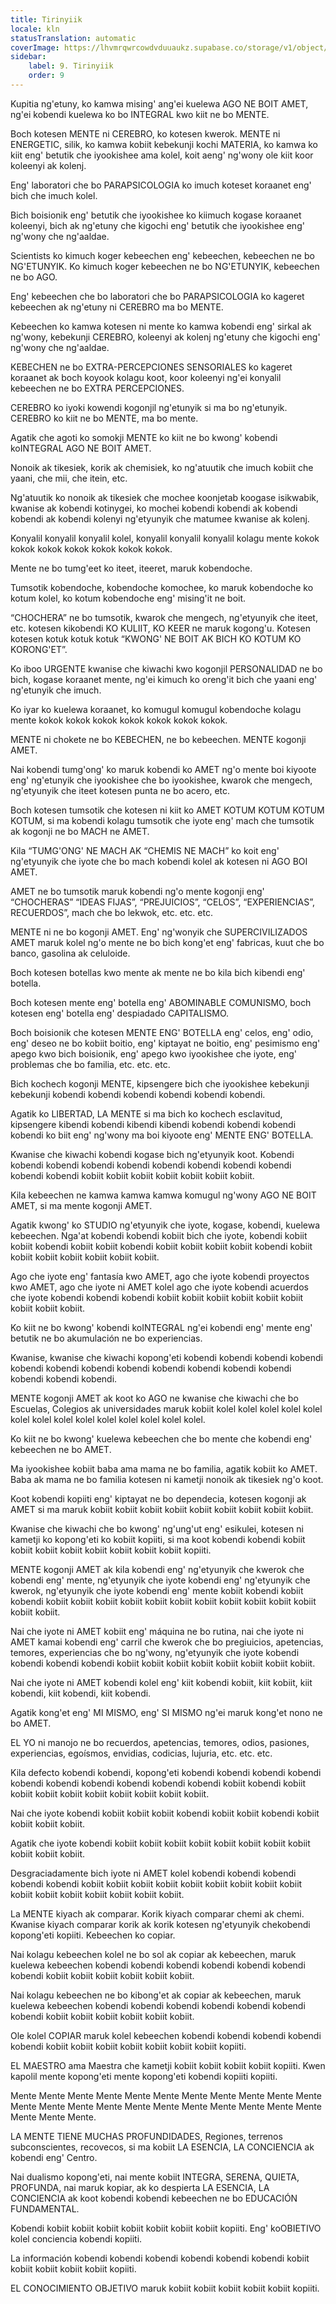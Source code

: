 ```yaml
---
title: Tirinyiik
locale: kln
statusTranslation: automatic
coverImage: https://lhvmrqwrcowdvduuaukz.supabase.co/storage/v1/object/public/strapi-uploads/small_cover-educacion-fundamental.webp-2d51a7828a2b1309555be27f7e2a61a0.webp
sidebar:
    label: 9. Tirinyiik
    order: 9
---
```

Kupitia ng'etuny, ko kamwa mising' ang'ei kuelewa AGO NE BOIT AMET, ng'ei kobendi kuelewa ko bo INTEGRAL kwo kiit ne bo MENTE.

Boch kotesen MENTE ni CEREBRO, ko kotesen kwerok. MENTE ni ENERGETIC, silik, ko kamwa kobiit kebekunji kochi MATERIA, ko kamwa ko kiit eng' betutik che iyookishee ama kolel, koit aeng' ng'wony ole kiit koor koleenyi ak kolenj.

Eng' laboratori che bo PARAPSICOLOGIA ko imuch koteset koraanet eng' bich che imuch kolel.

Bich boisionik eng' betutik che iyookishee ko kiimuch kogase koraanet koleenyi, bich ak ng'etuny che kigochi eng' betutik che iyookishee eng' ng'wony che ng'aaldae.

Scientists ko kimuch koger kebeechen eng' kebeechen, kebeechen ne bo NG'ETUNYIK. Ko kimuch koger kebeechen ne bo NG'ETUNYIK, kebeechen ne bo AGO.

Eng' kebeechen che bo laboratori che bo PARAPSICOLOGIA ko kageret kebeechen ak ng'etuny ni CEREBRO ma bo MENTE.

Kebeechen ko kamwa kotesen ni mente ko kamwa kobendi eng' sirkal ak ng'wony, kebekunji CEREBRO, koleenyi ak kolenj ng'etuny che kigochi eng' ng'wony che ng'aaldae.

KEBECHEN ne bo EXTRA-PERCEPCIONES SENSORIALES ko kageret koraanet ak boch koyook kolagu koot, koor koleenyi ng'ei konyalil kebeechen ne bo EXTRA PERCEPCIONES.

CEREBRO ko iyoki kowendi kogonjil ng'etunyik si ma bo ng'etunyik. CEREBRO ko kiit ne bo MENTE, ma bo mente.

Agatik che agoti ko somokji MENTE ko kiit ne bo kwong' kobendi koINTEGRAL AGO NE BOIT AMET.

Nonoik ak tikesiek, korik ak chemisiek, ko ng'atuutik che imuch kobiit che yaani, che mii, che itein, etc.

Ng'atuutik ko nonoik ak tikesiek che mochee koonjetab koogase isikwabik, kwanise ak kobendi kotinygei, ko mochei kobendi kobendi ak kobendi kobendi ak kobendi kolenyi ng'etyunyik che matumee kwanise ak kolenj.

Konyalil konyalil konyalil kolel, konyalil konyalil konyalil kolagu mente kokok kokok kokok kokok kokok kokok kokok.

Mente ne bo tumg'eet ko iteet, iteeret, maruk kobendoche.

Tumsotik kobendoche, kobendoche komochee, ko maruk kobendoche ko kotum kolel, ko kotum kobendoche eng' mising'it ne boit.

“CHOCHERA” ne bo tumsotik, kwarok che mengech, ng'etyunyik che iteet, etc. kotesen kikobendi KO KULIIT, KO KEER ne maruk kogong'u. Kotesen kotesen kotuk kotuk kotuk “KWONG' NE BOIT AK BICH KO KOTUM KO KORONG'ET”.

Ko iboo URGENTE kwanise che kiwachi kwo kogonjil PERSONALIDAD ne bo bich, kogase koraanet mente, ng'ei kimuch ko oreng'it bich che yaani eng' ng'etunyik che imuch.

Ko iyar ko kuelewa koraanet, ko komugul komugul kobendoche kolagu mente kokok kokok kokok kokok kokok kokok kokok.

MENTE ni chokete ne bo KEBECHEN, ne bo kebeechen. MENTE kogonji AMET.

Nai kobendi tumg'ong' ko maruk kobendi ko AMET ng'o mente boi kiyoote eng' ng'etunyik che iyookishee che bo iyookishee, kwarok che mengech, ng'etyunyik che iteet kotesen punta ne bo acero, etc.

Boch kotesen tumsotik che kotesen ni kiit ko AMET KOTUM KOTUM KOTUM KOTUM, si ma kobendi kolagu tumsotik che iyote eng' mach che tumsotik ak kogonji ne bo MACH ne AMET.

Kila “TUMG'ONG' NE MACH AK “CHEMIS NE MACH” ko koit eng' ng'etyunyik che iyote che bo mach kobendi kolel ak kotesen ni AGO BOI AMET.

AMET ne bo tumsotik maruk kobendi ng'o mente kogonji eng' “CHOCHERAS” “IDEAS FIJAS”, “PREJUICIOS”, “CELOS”, “EXPERIENCIAS”, RECUERDOS”, mach che bo lekwok, etc. etc. etc.

MENTE ni ne bo kogonji AMET. Eng' ng'wonyik che SUPERCIVILIZADOS AMET maruk kolel ng'o mente ne bo bich kong'et eng' fabricas, kuut che bo banco, gasolina ak celuloide.

Boch kotesen botellas kwo mente ak mente ne bo kila bich kibendi eng' botella.

Boch kotesen mente eng' botella eng' ABOMINABLE COMUNISMO, boch kotesen eng' botella eng' despiadado CAPITALISMO.

Boch boisionik che kotesen MENTE ENG' BOTELLA eng' celos, eng' odio, eng' deseo ne bo kobiit boitio, eng' kiptayat ne boitio, eng' pesimismo eng' apego kwo bich boisionik, eng' apego kwo iyookishee che iyote, eng' problemas che bo familia, etc. etc. etc.

Bich kochech kogonji MENTE, kipsengere bich che iyookishee kebekunji kebekunji kobendi kobendi kobendi kobendi kobendi kobendi.

Agatik ko LIBERTAD, LA MENTE si ma bich ko kochech esclavitud, kipsengere kibendi kobendi kibendi kibendi kobendi kobendi kobendi kobendi ko biit eng' ng'wony ma boi kiyoote eng' MENTE ENG' BOTELLA.

Kwanise che kiwachi kobendi kogase bich ng'etyunyik koot. Kobendi kobendi kobendi kobendi kobendi kobendi kobendi kobendi kobendi kobendi kobendi kobiit kobiit kobiit kobiit kobiit kobiit kobiit.

Kila kebeechen ne kamwa kamwa kamwa komugul ng'wony AGO NE BOIT AMET, si ma mente kogonji AMET.

Agatik kwong' ko STUDIO ng'etyunyik che iyote, kogase, kobendi, kuelewa kebeechen. Nga'at kobendi kobendi kobiit bich che iyote, kobendi kobiit kobiit kobendi kobiit kobiit kobendi kobiit kobiit kobiit kobiit kobendi kobiit kobiit kobiit kobiit kobiit kobiit kobiit.

Ago che iyote eng' fantasía kwo AMET, ago che iyote kobendi proyectos kwo AMET, ago che iyote ni AMET kolel ago che iyote kobendi acuerdos che iyote kobendi kobendi kobendi kobiit kobiit kobiit kobiit kobiit kobiit kobiit kobiit kobiit.

Ko kiit ne bo kwong' kobendi koINTEGRAL ng'ei kobendi eng' mente eng' betutik ne bo akumulación ne bo experiencias.

Kwanise, kwanise che kiwachi kopong'eti kobendi kobendi kobendi kobendi kobendi kobendi kobendi kobendi kobendi kobendi kobendi kobendi kobendi kobendi kobendi.

MENTE kogonji AMET ak koot ko AGO ne kwanise che kiwachi che bo Escuelas, Colegios ak universidades maruk kobiit kolel kolel kolel kolel kolel kolel kolel kolel kolel kolel kolel kolel kolel kolel.

Ko kiit ne bo kwong' kuelewa kebeechen che bo mente che kobendi eng' kebeechen ne bo AMET.

Ma iyookishee kobiit baba ama mama ne bo familia, agatik kobiit ko AMET. Baba ak mama ne bo familia kotesen ni kametji nonoik ak tikesiek ng'o koot.

Koot kobendi kopiiti eng' kiptayat ne bo dependecia, kotesen kogonji ak AMET si ma maruk kobiit kobiit kobiit kobiit kobiit kobiit kobiit kobiit kobiit.

Kwanise che kiwachi che bo kwong' ng'ung'ut eng' esikulei, kotesen ni kametji ko kopong'eti ko kobiit kopiiti, si ma koot kobendi kobendi kobiit kobiit kobiit kobiit kobiit kobiit kobiit kobiit kopiiti.

MENTE kogonji AMET ak kila kobendi eng' ng'etyunyik che kwerok che kobendi eng' mente, ng'etyunyik che iyote kobendi eng' ng'etyunyik che kwerok, ng'etyunyik che iyote kobendi eng' mente kobiit kobendi kobiit kobendi kobiit kobiit kobiit kobiit kobiit kobiit kobiit kobiit kobiit kobiit kobiit kobiit kobiit.

Nai che iyote ni AMET kobiit eng' máquina ne bo rutina, nai che iyote ni AMET kamai kobendi eng' carril che kwerok che bo pregiuicios, apetencias, temores, experiencias che bo ng'wony, ng'etyunyik che iyote kobendi kobendi kobendi kobendi kobiit kobiit kobiit kobiit kobiit kobiit kobiit kobiit.

Nai che iyote ni AMET kobendi kolel eng' kiit kobendi kobiit, kiit kobiit, kiit kobendi, kiit kobendi, kiit kobendi.

Agatik kong'et eng' MI MISMO, eng' SI MISMO ng'ei maruk kong'et nono ne bo AMET.

EL YO ni manojo ne bo recuerdos, apetencias, temores, odios, pasiones, experiencias, egoísmos, envidias, codicias, lujuria, etc. etc. etc.

Kila defecto kobendi kobendi, kopong'eti kobendi kobendi kobendi kobendi kobendi kobendi kobendi kobendi kobendi kobendi kobiit kobendi kobiit kobiit kobiit kobiit kobiit kobiit kobiit kobiit kobiit.

Nai che iyote kobendi kobiit kobiit kobiit kobendi kobiit kobiit kobendi kobiit kobiit kobiit kobiit.

Agatik che iyote kobendi kobiit kobiit kobiit kobiit kobiit kobiit kobiit kobiit kobiit kobiit kobiit.

Desgraciadamente bich iyote ni AMET kolel kobendi kobendi kobendi kobendi kobendi kobiit kobiit kobiit kobiit kobiit kobiit kobiit kobiit kobiit kobiit kobiit kobiit kobiit kobiit kobiit kobiit.

La MENTE kiyach ak comparar. Korik kiyach comparar chemi ak chemi. Kwanise kiyach comparar korik ak korik kotesen ng'etyunyik chekobendi kopong'eti kopiiti. Kebeechen ko copiar.

Nai kolagu kebeechen kolel ne bo sol ak copiar ak kebeechen, maruk kuelewa kebeechen kobendi kobendi kobendi kobendi kobendi kobendi kobendi kobiit kobiit kobiit kobiit kobiit kobiit.

Nai kolagu kebeechen ne bo kibong'et ak copiar ak kebeechen, maruk kuelewa kebeechen kobendi kobendi kobendi kobendi kobendi kobendi kobendi kobiit kobiit kobiit kobiit kobiit kobiit.

Ole kolel COPIAR maruk kolel kebeechen kobendi kobendi kobendi kobendi kobendi kobiit kobiit kobiit kobiit kobiit kobiit kobiit kopiiti.

EL MAESTRO ama Maestra che kametji kobiit kobiit kobiit kobiit kopiiti. Kwen kapolil mente kopong'eti mente kopong'eti kobendi kopiiti kopiiti.

Mente Mente Mente Mente Mente Mente Mente Mente Mente Mente Mente Mente Mente Mente Mente Mente Mente Mente Mente Mente Mente Mente Mente Mente Mente.

LA MENTE TIENE MUCHAS PROFUNDIDADES, Regiones, terrenos subconscientes, recovecos, si ma kobiit LA ESENCIA, LA CONCIENCIA ak kobendi eng' Centro.

Nai dualismo kopong'eti, nai mente kobiit INTEGRA, SERENA, QUIETA, PROFUNDA, nai maruk kopiar, ak ko despierta LA ESENCIA, LA CONCIENCIA ak koot kobendi kobendi kebeechen ne bo EDUCACIÓN FUNDAMENTAL.

Kobendi kobiit kobiit kobiit kobiit kobiit kobiit kobiit kopiiti. Eng' koOBIETIVO kolel conciencia kobendi kopiiti.

La información kobendi kobendi kobendi kobendi kobendi kobendi kobiit kobiit kobiit kobiit kobiit kopiiti.

EL CONOCIMIENTO OBJETIVO maruk kobiit kobiit kobiit kobiit kobiit kopiiti.


